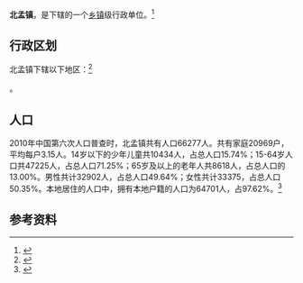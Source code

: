 {{中国乡级行政区|37/07/86/109/000}}

'''北孟镇'''，是{{PRC admin/fullname|37/07/86/109/000|3}}下辖的一个[[乡镇|乡镇]]级行政单位。<ref>{{PRC admin/ref sgc|{{PRC admin/parent|37/07/86/109/000}}}}</ref>

== 行政区划 ==

北孟镇下辖以下地区：<ref>{{PRC admin/ref sgc|37/07/86/109/000}}</ref>

{{PRC admin/children|37/07/86/109/000}}。
== 人口 ==

2010年中国第六次人口普查时，北孟镇共有人口66277人。共有家庭20969户，平均每户3.15人。14岁以下的少年儿童共10434人，占总人口15.74%；15-64岁人口共47225人，占总人口71.25%；65岁及以上的老年人共8618人，占总人口的13.00%。男性共计32902人，占总人口49.64%；女性共计33375，占总人口50.35%。本地居住的人口中，拥有本地户籍的人口为64701人，占97.62%。<ref name="人口普查2010">{{cite web| url =http://www.yearbookchina.com/navipage-n2013030152000017.html| title =《中国2010年人口普查分乡、镇、街道资料》| author =中国国务院人口普查办公室、中国国家统计局人口就业统计司等| year =2010| website =统计年鉴分享平台| page =表15 山东省乡、镇、街道人口| format =收费| access-date =2018-07-19| archive-url =https://web.archive.org/web/20180719084356/http://www.yearbookchina.com/navipage-n2013030152000017.html| archive-date =2018-07-19| dead-url =yes}}</ref>

== 参考资料 ==

{{reflist}}

{{行政区划小作品}}
{{PRC admin/navcat|37/07/86/109/000}}
